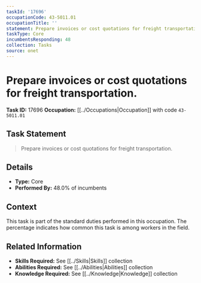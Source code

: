```yaml
---
taskId: '17696'
occupationCode: 43-5011.01
occupationTitle: ''
statement: Prepare invoices or cost quotations for freight transportation.
taskType: Core
incumbentsResponding: 48
collection: Tasks
source: onet
---
```

# Prepare invoices or cost quotations for freight transportation.

**Task ID:** 17696
**Occupation:** [[../Occupations|Occupation]] with code `43-5011.01`

## Task Statement

> Prepare invoices or cost quotations for freight transportation.

## Details

- **Type:** Core
- **Performed By:** 48.0% of incumbents

## Context

This task is part of the standard duties performed in this occupation. The percentage indicates how common this task is among workers in the field.

## Related Information

- **Skills Required:** See [[../Skills|Skills]] collection
- **Abilities Required:** See [[../Abilities|Abilities]] collection
- **Knowledge Required:** See [[../Knowledge|Knowledge]] collection
